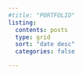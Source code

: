 ```yaml
---
#title: "PORTFOLIO"
listing: 
  contents: posts
  type: grid
  sort: "date desc"
  categories: false

---
```

